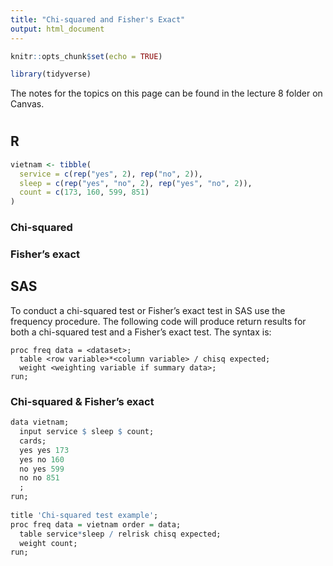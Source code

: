 ```yaml
---
title: "Chi-squared and Fisher's Exact"
output: html_document
---
```


```r
knitr::opts_chunk$set(echo = TRUE)

library(tidyverse)
```

The notes for the topics on this page can be found in the lecture 8 folder on Canvas. 

# {.tabset .tabset-fade}

## R

```r
vietnam <- tibble(
  service = c(rep("yes", 2), rep("no", 2)), 
  sleep = c(rep("yes", "no", 2), rep("yes", "no", 2)), 
  count = c(173, 160, 599, 851)
)
```

### Chi-squared 

### Fisher's exact

## SAS

To conduct a chi-squared test or Fisher's exact test in SAS use the frequency procedure. The following code will produce return results for both a chi-squared test and a Fisher's exact test. The syntax is:

```{}
proc freq data = <dataset>; 
  table <row variable>*<column variable> / chisq expected; 
  weight <weighting variable if summary data>; 
run; 
```

### Chi-squared & Fisher's exact

```r
data vietnam; 
  input service $ sleep $ count; 
  cards; 
  yes yes 173
  yes no 160
  no yes 599
  no no 851
  ; 
run; 
  
title 'Chi-squared test example'; 
proc freq data = vietnam order = data; 
  table service*sleep / relrisk chisq expected; 
  weight count; 
run; 
```




